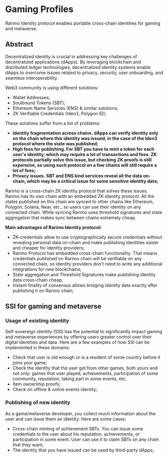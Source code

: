---
---

# Gaming Profiles

Rarimo Identity protocol enables portable cross-chain identities for gaming and metaverse.

## Abstract

Decentralized identity is crucial in addressing key challenges of decentralized applications (dApps). By leveraging blockchain and distributed ledger technologies, decentralized identity systems enable dApps to overcome issues related to privacy, security, user onboarding, and seamless interoperability.

Web3 community is using different solutions:

- Wallet Addresses;
- Soulbound Tokens (SBT);
- Ethereum Name Services (ENS) & similar solutions;
- ZK Verifiable Credentials (Iden3, Polygon ID);

These solutions suffer from a list of problems:

- **Identity fragmentation across chains. dApps can verify identity only on the chain where this identity was issued, in the case of the Iden3 protocol where the state was published;**
- **High fees for publishing. For SBT you have to mint a token for each user's identity, which may require a lot of transactions and fees. ZK protocols partially solve this issue, but checking ZK proofs is still expensive, so using such protocol on a few chains will still require a lot of fees;**
- **Privacy issues. SBT and ENS kind services reveal all the data on-chain, which may be a critical issue for some sensitive identity data;**

Rarimo is a cross-chain ZK identity protocol that solves these issues. Rarimo has its own chain with an embedded ZK-identity protocol. All the states published on this chain are synced to other chains like Ethereum, Polygon, Solana, Near, etc., so users can use their identity on any connected chain. While syncing Rarimo uses threshold signatures and state aggregation that makes sync between chains extremely cheap.

**Main advantages of Rarimo Identity protocol:**

- ZK-credentials allow to use cryptographically secure credentials without revealing personal data on-chain and make publishing identities easier and cheaper for identity providers;
- Rarimo Protocol has embedded cross-chain functionality. That means credentials published on Rarimo chain will be verifiable on any connected chain, so identity providers don’t need to write any additional integrations for new blockchains;
- State aggregation and Threshold Signatures make publishing identity data cross-chain cheap;
- Instant finality of consensus allows bridging identity data exactly after publishing it on Rarimo chain;

## SSI for gaming and metaverse

### Usage of existing identity

Self-sovereign identity (SSI) has the potential to significantly impact gaming and metaverse experiences by offering users greater control over their digital identities and data. Here are a few examples of how SSI can be implemented in these domains:

- Check that user is old enough or is a resident of some country before it joins your game;
- Check the identity that the user got from other games, both yours and not only: games that user played, achievements, participation of some community, reputation, taking part in some events, etc;
- Item ownership proofs;
- Check on offline & online events identity;

### Publishing of new identity

As a game/metaverse developer, you collect much information about the user and can issue them an identity. Here are some cases:

- Cross-chain minting of achievement SBTs. You can issue some credentials to the user about his reputation, achievements, or participation in some event. User can use it to claim SBTs on any chain that they want;
- The identity that you have issued can be used by third-party dApps;
